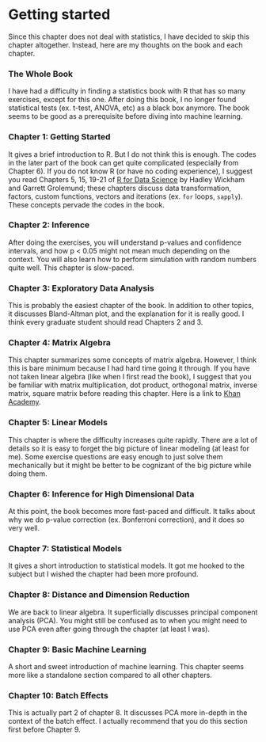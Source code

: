 # Getting started

Since this chapter does not deal with statistics, I have decided to skip this chapter altogether. Instead, here are my thoughts on the book and each chapter.

### The Whole Book {-}
I have had a difficulty in finding a statistics book with R that has so many exercises, except for this one. After doing this book, I no longer found statistical tests (ex. t-test, ANOVA, etc) as a black box anymore. The book seems to be good as a prerequisite before diving into machine learning.


### Chapter 1: Getting Started {-}
It gives a brief introduction to R. But I do not think this is enough. The codes in the later part of the book can get quite complicated (especially from Chapter 6). If you do not know R (or have no coding experience), I suggest you read Chapters 5, 15, 19-21 of [R for Data Science](https://r4ds.had.co.nz/index.html) by Hadley Wickham and Garrett Grolemund; these chapters discuss data transformation, factors, custom functions, vectors and iterations (ex. `for` loops, `sapply`). These concepts pervade the codes in the book.

### Chapter 2: Inference {-}
After doing the exercises, you will understand p-values and confidence intervals, and how p < 0.05 might not mean much depending on the context. You will also learn how to perform simulation with random numbers quite well. This chapter is slow-paced.

### Chapter 3: Exploratory Data Analysis {-}
This is probably the easiest chapter of the book. In addition to other topics, it discusses Bland-Altman plot, and the explanation for it is really good. I think every graduate student should read Chapters 2 and 3.

### Chapter 4: Matrix Algebra {-}
This chapter summarizes some concepts of matrix algebra. However, I think this is bare minimum because I had hard time going it through. If you have not taken linear algebra (like when I first read the book), I suggest that you be familiar with matrix multiplication, dot product, orthogonal matrix, inverse matrix, square matrix before reading this chapter. Here is a link to [Khan Academy](https://www.khanacademy.org/math/algebra-home/alg-matrices).

### Chapter 5: Linear Models {-}
This chapter is where the difficulty increases quite rapidly. There are a lot of details so it is easy to forget the big picture of linear modeling (at least for me). Some exercise questions are easy enough to just solve them mechanically but it might be better to be cognizant of the big picture while doing them. 

### Chapter 6: Inference for High Dimensional Data {-}
At this point, the book becomes more fast-paced and  difficult. It talks about why we do p-value correction (ex. Bonferroni correction), and it does so very well.

### Chapter 7: Statistical Models {-}
It gives a short introduction to statistical models. It got me hooked to the subject but I wished the chapter had been more profound.

### Chapter 8: Distance and Dimension Reduction {-}
We are back to linear algebra. It superficially discusses principal component analysis (PCA). You might still be confused as to when you might need to use PCA even after going through the chapter (at least I was).

### Chapter 9: Basic Machine Learning {-}
A short and sweet introduction of machine learning. This chapter seems more like a standalone section compared to all other chapters.

### Chapter 10: Batch Effects {-}
This is actually part 2 of chapter 8. It discusses PCA more in-depth in the context of the batch effect. I actually recommend that you do this section first before Chapter 9. 